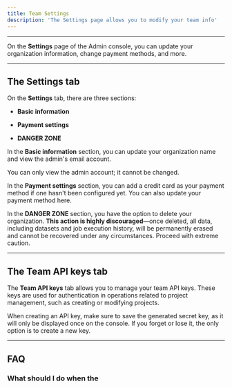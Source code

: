 ```yaml
---
title: Team Settings
description: 'The Settings page allows you to modify your team info'
---
```


---

On the **Settings** page of the Admin console, you can update your organization information, change payment methods, and more.


---


## The Settings tab


On the **Settings** tab, there are three sections:

- **Basic information**

- **Payment settings**

- **DANGER ZONE**


In the **Basic information** section, you can update your organization name and view the admin's email account.

<Tip>
 You can only view the admin account; it cannot be changed.
</Tip>


In the **Payment settings** section, you can add a credit card as your payment method if one hasn't been configured yet. You can also update your payment method here.

In the **DANGER ZONE** section, you have the option to delete your organization. **This action is highly discouraged**—once deleted, all data, including datasets and job execution history, will be permanently erased and cannot be recovered under any circumstances. Proceed with extreme caution.



---

## The Team API keys tab

The **Team API keys** tab allows you to manage your team API keys. These keys are used for authentication in operations related to project management, such as creating or modifying projects.

When creating an API key, make sure to save the generated secret key, as it will only be displayed once on the console. If you forget or lose it, the only option is to create a new key.



---

## FAQ

### What should I do when the 








<MySnippet beta="community" />














